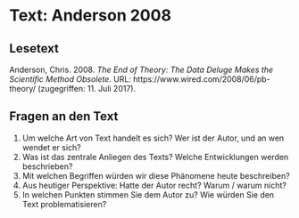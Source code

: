 # Text: Anderson 2008

## Lesetext {-}

Anderson, Chris. 2008. *The End of Theory: The Data Deluge Makes the Scientific Method Obsolete.* URL: https://www.wired.com/2008/06/pb-theory/ (zugegriffen: 11. Juli 2017).

## Fragen an den Text {-}

1. Um welche Art von Text handelt es sich? Wer ist der Autor, und an wen wendet er sich?
2. Was ist das zentrale Anliegen des Texts? Welche Entwicklungen werden beschrieben?
3. Mit welchen Begriffen würden wir diese Phänomene heute beschreiben?
3. Aus heutiger Perspektive: Hatte der Autor recht? Warum / warum nicht?
4. In welchen Punkten stimmen Sie dem Autor zu? Wie würden Sie den Text problematisieren?
